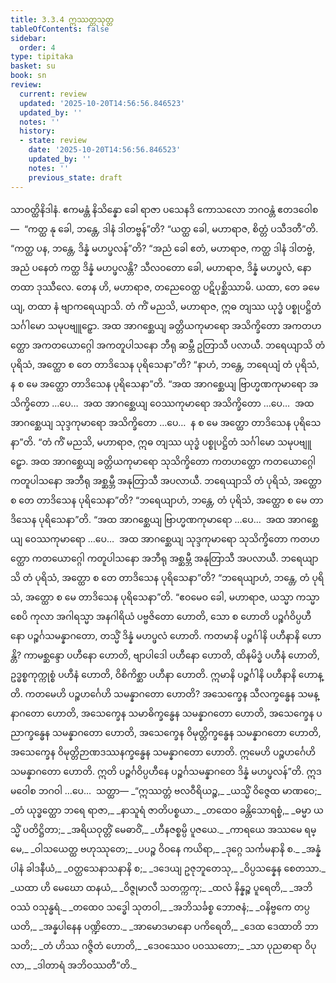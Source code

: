 ```yaml
---
title: 3.3.4 ဣဿတ္တသုတ္တ
tableOfContents: false
sidebar:
  order: 4
type: tipitaka
basket: su
book: sn
review:
  current: review
  updated: '2025-10-20T14:56:56.846523'
  updated_by: ''
  notes: ''
  history:
  - state: review
    date: '2025-10-20T14:56:56.846523'
    updated_by: ''
    notes: ''
    previous_state: draft
---
```



<DynamicBreadcrumb />


<ReviewStatus review={frontmatter.review} showDetails={true} />

<HypothesisAnnotation frontmatter={frontmatter} />

<Division number="135" book="sn" e="ch" v="18" p="299">

<Paragraph number="745" book="sn">
သာဝတ္ထိနိဒါနံ. ဧကမန္တံ နိသိန္နော ခေါ ရာဇာ ပသေနဒိ ကောသလော ဘဂဝန္တံ ဧတဒဝေါစ—  “ကတ္ထ နု ခေါ, ဘန္တေ, ဒါနံ ဒါတဗ္ဗန်”တိ? “ယတ္ထ ခေါ, မဟာရာဇ, စိတ္တံ ပသီဒတီ”တိ. “ကတ္ထ ပန, ဘန္တေ, ဒိန္နံ မဟပ္ဖလန်”တိ? “အညံ ခေါ ဧတံ, မဟာရာဇ, ကတ္ထ ဒါနံ ဒါတဗ္ဗံ, အညံ ပနေတံ ကတ္ထ ဒိန္နံ မဟပ္ဖလန္တိ? သီလဝတော ခေါ, မဟာရာဇ, ဒိန္နံ မဟပ္ဖလံ, နော တထာ ဒုဿီလေ. တေန ဟိ, မဟာရာဇ, တညေဝေတ္ထ ပဋိပုစ္ဆိဿာမိ. ယထာ, တေ ခမေယျ, တထာ နံ ဗျာကရေယျာသိ. တံ ကိံ မညသိ, မဟာရာဇ, ဣဓ တျဿ ယုဒ္ဓံ ပစ္စုပဋ္ဌိတံ သင်္ဂါမော သမုပဗျူဠှော. အထ အာဂစ္ဆေယျ ခတ္တိယကုမာရော အသိက္ခိတော အကတဟတ္ထော အကတယောဂ္ဂေါ အကတူပါသနော ဘီရု ဆမ္ဘီ ဥတြာသီ ပလာယီ. ဘရေယျာသိ တံ ပုရိသံ, အတ္ထော စ တေ တာဒိသေန ပုရိသေနာ”တိ? “နာဟံ, ဘန္တေ, ဘရေယျံ တံ ပုရိသံ, န စ မေ အတ္ထော တာဒိသေန ပုရိသေနာ”တိ. “အထ အာဂစ္ဆေယျ ဗြာဟ္မဏကုမာရော အသိက္ခိတော …ပေ…  အထ အာဂစ္ဆေယျ ဝေဿကုမာရော အသိက္ခိတော …ပေ…  အထ အာဂစ္ဆေယျ သုဒ္ဒကုမာရော အသိက္ခိတော …ပေ…  န စ မေ အတ္ထော တာဒိသေန ပုရိသေနာ”တိ.
</Paragraph>

<Paragraph number="746" book="sn">
“တံ ကိံ မညသိ, မဟာရာဇ, ဣဓ တျဿ ယုဒ္ဓံ ပစ္စုပဋ္ဌိတံ သင်္ဂါမော သမုပဗျူဠှော. အထ အာဂစ္ဆေယျ ခတ္တိယကုမာရော သုသိက္ခိတော ကတဟတ္ထော ကတယောဂ္ဂေါ ကတူပါသနော အဘီရု အစ္ဆမ္ဘီ အနုတြာသီ အပလာယီ. ဘရေယျာသိ တံ ပုရိသံ, အတ္ထော စ တေ တာဒိသေန ပုရိသေနာ”တိ? “ဘရေယျာဟံ, ဘန္တေ, တံ ပုရိသံ, အတ္ထော စ မေ တာဒိသေန ပုရိသေနာ”တိ. “အထ အာဂစ္ဆေယျ ဗြာဟ္မဏကုမာရော …ပေ…  အထ အာဂစ္ဆေယျ ဝေဿကုမာရော …ပေ…  အထ အာဂစ္ဆေယျ သုဒ္ဒကုမာရော သုသိက္ခိတော ကတဟတ္ထော ကတယောဂ္ဂေါ ကတူပါသနော အဘီရု အစ္ဆမ္ဘီ အနုတြာသီ အပလာယီ. ဘရေယျာသိ တံ ပုရိသံ, အတ္ထော စ တေ တာဒိသေန ပုရိသေနာ”တိ? “ဘရေယျာဟံ, ဘန္တေ, တံ ပုရိသံ, အတ္ထော စ မေ တာဒိသေန ပုရိသေနာ”တိ.
</Paragraph>

<Paragraph number="747" book="sn">
“ဧဝမေဝ ခေါ, မဟာရာဇ, ယသ္မာ ကသ္မာ စေပိ ကုလာ အဂါရသ္မာ အနဂါရိယံ ပဗ္ဗဇိတော ဟောတိ, သော စ ဟောတိ ပဉ္စင်္ဂဝိပ္ပဟီနော ပဉ္စင်္ဂသမန္နာဂတော, တသ္မိံ ဒိန္နံ မဟပ္ဖလံ ဟောတိ. ကတမာနိ ပဉ္စင်္ဂါနိ ပဟီနာနိ ဟောန္တိ? ကာမစ္ဆန္ဒော ပဟီနော ဟောတိ, ဗျာပါဒေါ ပဟီနော ဟောတိ, ထိနမိဒ္ဓံ ပဟီနံ ဟောတိ, ဥဒ္ဓစ္စကုက္ကုစ္စံ ပဟီနံ ဟောတိ, ဝိစိကိစ္ဆာ ပဟီနာ ဟောတိ. ဣမာနိ ပဉ္စင်္ဂါနိ ပဟီနာနိ ဟောန္တိ. ကတမေဟိ ပဉ္စဟင်္ဂေဟိ သမန္နာဂတော ဟောတိ? အသေက္ခေန သီလက္ခန္ဓေန သမန္နာဂတော ဟောတိ, အသေက္ခေန သမာဓိက္ခန္ဓေန သမန္နာဂတော ဟောတိ, အသေက္ခေန ပညာက္ခန္ဓေန သမန္နာဂတော ဟောတိ, အသေက္ခေန ဝိမုတ္တိက္ခန္ဓေန သမန္နာဂတော ဟောတိ, အသေက္ခေန ဝိမုတ္တိဉာဏဒဿနက္ခန္ဓေန သမန္နာဂတော ဟောတိ. ဣမေဟိ ပဉ္စဟင်္ဂေဟိ သမန္နာဂတော ဟောတိ. ဣတိ ပဉ္စင်္ဂဝိပ္ပဟီနေ ပဉ္စင်္ဂသမန္နာဂတေ ဒိန္နံ မဟပ္ဖလန်”တိ. ဣဒမဝေါစ ဘဂဝါ …ပေ…  သတ္ထာ—
</Paragraph>

<Paragraph number="748" type="verses" book="sn">
_“ဣဿတ္တံ ဗလဝီရိယဉ္စ,_  
_ယသ္မိံ ဝိဇ္ဇေထ မာဏဝေ;_  
_တံ ယုဒ္ဓတ္ထော ဘရေ ရာဇာ,_  
_နာသူရံ ဇာတိပစ္စယာ._  

</Paragraph>

<Paragraph number="749" type="verses" book="sn">
_တထေဝ ခန္တိသောရစ္စံ,_  
_ဓမ္မာ ယသ္မိံ ပတိဋ္ဌိတာ;_  
_အရိယဝုတ္တိံ မေဓာဝိံ,_  
_ဟီနဇစ္စမ္ပိ ပူဇယေ._  

</Paragraph>

<Paragraph number="750" type="verses" book="sn">
_ကာရယေ အဿမေ ရမ္မေ,_  
_ဝါသယေတ္ထ ဗဟုဿုတေ;_  
_ပပဉ္စ ဝိဝနေ ကယိရာ,_  
_ဒုဂ္ဂေ သင်္ကမနာနိ စ._  

</Paragraph>

<Paragraph number="751" type="verses" book="sn">
_အန္နံ ပါနံ ခါဒနီယံ,_  
_ဝတ္ထသေနာသနာနိ စ;_  
_ဒဒေယျ ဥဇုဘူတေသု,_  
_ဝိပ္ပသန္နေန စေတသာ._  

</Paragraph>

<Paragraph number="752" type="verses" book="sn">
_ယထာ ဟိ မေဃော ထနယံ,_  
_ဝိဇ္ဇုမာလီ သတက္ကကု;_  
_ထလံ နိန္နဉ္စ ပူရေတိ,_  
_အဘိဝဿံ ဝသုန္ဓရံ._  

</Paragraph>

<Paragraph number="753" type="verses" book="sn">
_တထေဝ သဒ္ဓေါ သုတဝါ,_  
_အဘိသင်္ခစ္စ ဘောဇနံ;_  
_ဝနိဗ္ဗကေ တပ္ပယတိ,_  
_အန္နပါနေန ပဏ္ဍိတော._  

</Paragraph>

<Paragraph number="754" type="verses" book="sn">
_အာမောဒမာနော ပကိရေတိ,_  
_ဒေထ ဒေထာတိ ဘာသတိ;_  
_တံ ဟိဿ ဂဇ္ဇိတံ ဟောတိ,_  
_ဒေဝဿေဝ ပဝဿတော;_  
_သာ ပုညဓာရာ ဝိပုလာ,_  
_ဒါတာရံ အဘိဝဿတီ”တိ._
</Paragraph>
</Division>